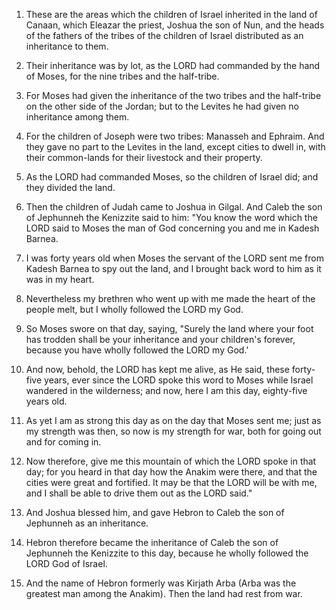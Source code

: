 
1. These are the areas which the children of Israel inherited in the land of Canaan, which Eleazar the priest, Joshua the son of Nun, and the heads of the fathers of the tribes of the children of Israel distributed as an inheritance to them.

2. Their inheritance was by lot, as the LORD had commanded by the hand of Moses, for the nine tribes and the half-tribe.

3. For Moses had given the inheritance of the two tribes and the half-tribe on the other side of the Jordan; but to the Levites he had given no inheritance among them.

4. For the children of Joseph were two tribes: Manasseh and Ephraim. And they gave no part to the Levites in the land, except cities to dwell in, with their common-lands for their livestock and their property.

5. As the LORD had commanded Moses, so the children of Israel did; and they divided the land.

6. Then the children of Judah came to Joshua in Gilgal. And Caleb the son of Jephunneh the Kenizzite said to him: "You know the word which the LORD said to Moses the man of God concerning you and me in Kadesh Barnea.

7. I was forty years old when Moses the servant of the LORD sent me from Kadesh Barnea to spy out the land, and I brought back word to him as it was in my heart.

8. Nevertheless my brethren who went up with me made the heart of the people melt, but I wholly followed the LORD my God.

9. So Moses swore on that day, saying, "Surely the land where your foot has trodden shall be your inheritance and your children's forever, because you have wholly followed the LORD my God.'

10. And now, behold, the LORD has kept me alive, as He said, these forty-five years, ever since the LORD spoke this word to Moses while Israel wandered in the wilderness; and now, here I am this day, eighty-five years old.

11. As yet I am as strong this day as on the day that Moses sent me; just as my strength was then, so now is my strength for war, both for going out and for coming in.

12. Now therefore, give me this mountain of which the LORD spoke in that day; for you heard in that day how the Anakim were there, and that the cities were great and fortified. It may be that the LORD will be with me, and I shall be able to drive them out as the LORD said."

13. And Joshua blessed him, and gave Hebron to Caleb the son of Jephunneh as an inheritance.

14. Hebron therefore became the inheritance of Caleb the son of Jephunneh the Kenizzite to this day, because he wholly followed the LORD God of Israel.

15. And the name of Hebron formerly was Kirjath Arba (Arba was the greatest man among the Anakim). Then the land had rest from war.


